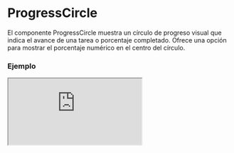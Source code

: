 
# ProgressCircle

El componente ProgressCircle muestra un círculo de progreso visual que indica el avance de una tarea o porcentaje completado. Ofrece una opción para mostrar el porcentaje numérico en el centro del círculo.

### Ejemplo

<Iframe
  minHeightIframe="30dvh"
  src="https://fenextjs-component-storybook.vercel.app/iframe.html?args=&id=progress-progresscircle--index&viewMode=story"
/>

### Importacion

Para importar el componente ProgressCircle, se puede hacer desde fenextjs

```tsx copy
import { ProgressCircle } from "fenextjs";
```

### Parametros

| Parametro | Tipo    | Requerido | Default | Descripcion                                                                         |
| --------- | ------- | --------- | ------- | ----------------------------------------------------------------------------------- |
| className | string  | no        | ''      | Clase CSS para personalizar el contenedor del componente ProgressCircle.            |
| p         | number  | sí        | N/A     | Valor de progreso representado en el círculo, como un número entre 0 y 100.         |
| showP     | boolean | no        | true    | Indica si el valor numérico del progreso (`p`) se muestra en el centro del círculo. |

### Storybook

Para ver el storybook del componente lo puede hacer con este [link](https://fenextjs-component-storybook.vercel.app/?path=/story/progress-progresscircle--index)

### Usos

- ProgressCircle básico

```tsx copy
<ProgressCircle p={75} />
```

- ProgressCircle con progreso visible

```tsx copy
<ProgressCircle p={50} showP={true} />
```

- ProgressCircle con clase personalizada

```tsx copy
<ProgressCircle p={90} className="mi-clase" />
```
